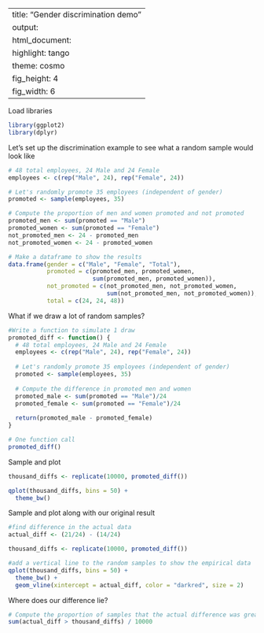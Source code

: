 
---
title: "Gender discrimination demo"
output:
  html_document:
    highlight: tango
    theme: cosmo
    fig_height: 4
    fig_width: 6
---

Load libraries
```r
library(ggplot2)
library(dplyr)
```

Let's set up the discrimination example to see what a random sample would look like
```r
# 48 total employees, 24 Male and 24 Female
employees <- c(rep("Male", 24), rep("Female", 24))

# Let's randomly promote 35 employees (independent of gender)
promoted <- sample(employees, 35) 

# Compute the proportion of men and women promoted and not promoted
promoted_men <- sum(promoted == "Male")
promoted_women <- sum(promoted == "Female")
not_promoted_men <- 24 - promoted_men
not_promoted_women <- 24 - promoted_women

# Make a dataframe to show the results
data.frame(gender = c("Male", "Female", "Total"), 
           promoted = c(promoted_men, promoted_women, 
                        sum(promoted_men, promoted_women)),
           not_promoted = c(not_promoted_men, not_promoted_women,  
                            sum(not_promoted_men, not_promoted_women)),
           total = c(24, 24, 48))
```

What if we draw a lot of random samples?
```r
#Write a function to simulate 1 draw 
promoted_diff <- function() {
  # 48 total employees, 24 Male and 24 Female
  employees <- c(rep("Male", 24), rep("Female", 24))
  
  # Let's randomly promote 35 employees (independent of gender)
  promoted <- sample(employees, 35) 
  
  # Compute the difference in promoted men and women
  promoted_male <- sum(promoted == "Male")/24
  promoted_female <- sum(promoted == "Female")/24
  
  return(promoted_male - promoted_female)
}

# One function call
promoted_diff()
```

Sample and plot
```r
thousand_diffs <- replicate(10000, promoted_diff())

qplot(thousand_diffs, bins = 50) + 
  theme_bw()
```

Sample and plot along with our original result
```r
#find difference in the actual data
actual_diff <- (21/24) - (14/24)

thousand_diffs <- replicate(10000, promoted_diff())

#add a vertical line to the random samples to show the empirical data
qplot(thousand_diffs, bins = 50) + 
  theme_bw() +
  geom_vline(xintercept = actual_diff, color = "darkred", size = 2)
```

Where does our difference lie?
```r
# Compute the proportion of samples that the actual difference was greater than
sum(actual_diff > thousand_diffs) / 10000
```